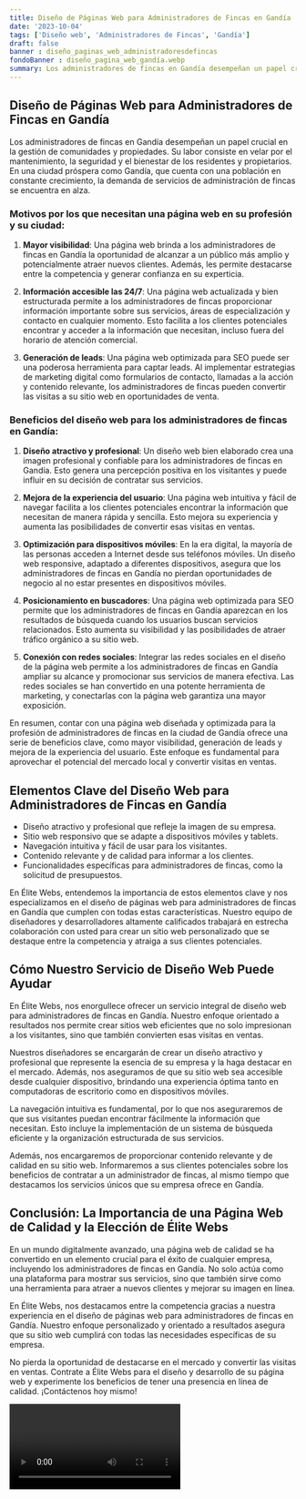 ```yaml
---
title: Diseño de Páginas Web para Administradores de Fincas en Gandía
date: '2023-10-04'
tags: ['Diseño web', 'Administradores de Fincas', 'Gandía']
draft: false
banner : diseño_paginas_web_administradoresdefincas
fondoBanner : diseño_pagina_web_gandía.webp
summary: Los administradores de fincas en Gandía desempeñan un papel crucial en la gestión de comunidades y propiedades. Su labor consiste en velar por el mantenimiento, la seguridad y el bienestar de los residentes y propietarios. En una ciudad próspera como Gandía, que cuenta con una población en constante crecimiento, la demanda de servicios de administración de fincas se encuentra en alza.
---
```


## **Diseño de Páginas Web para Administradores de Fincas en Gandía**

Los administradores de fincas en Gandía desempeñan un papel crucial en la gestión de comunidades y propiedades. Su labor consiste en velar por el mantenimiento, la seguridad y el bienestar de los residentes y propietarios. En una ciudad próspera como Gandía, que cuenta con una población en constante crecimiento, la demanda de servicios de administración de fincas se encuentra en alza.

### Motivos por los que necesitan una página web en su profesión y su ciudad:

1. **Mayor visibilidad**: Una página web brinda a los administradores de fincas en Gandía la oportunidad de alcanzar a un público más amplio y potencialmente atraer nuevos clientes. Además, les permite destacarse entre la competencia y generar confianza en su experticia.

2. **Información accesible las 24/7**: Una página web actualizada y bien estructurada permite a los administradores de fincas proporcionar información importante sobre sus servicios, áreas de especialización y contacto en cualquier momento. Esto facilita a los clientes potenciales encontrar y acceder a la información que necesitan, incluso fuera del horario de atención comercial.

3. **Generación de leads**: Una página web optimizada para SEO puede ser una poderosa herramienta para captar leads. Al implementar estrategias de marketing digital como formularios de contacto, llamadas a la acción y contenido relevante, los administradores de fincas pueden convertir las visitas a su sitio web en oportunidades de venta.

### Beneficios del diseño web para los administradores de fincas en Gandía:

1. **Diseño atractivo y profesional**: Un diseño web bien elaborado crea una imagen profesional y confiable para los administradores de fincas en Gandía. Esto genera una percepción positiva en los visitantes y puede influir en su decisión de contratar sus servicios.

2. **Mejora de la experiencia del usuario**: Una página web intuitiva y fácil de navegar facilita a los clientes potenciales encontrar la información que necesitan de manera rápida y sencilla. Esto mejora su experiencia y aumenta las posibilidades de convertir esas visitas en ventas.

3. **Optimización para dispositivos móviles**: En la era digital, la mayoría de las personas acceden a Internet desde sus teléfonos móviles. Un diseño web responsive, adaptado a diferentes dispositivos, asegura que los administradores de fincas en Gandía no pierdan oportunidades de negocio al no estar presentes en dispositivos móviles.

4. **Posicionamiento en buscadores**: Una página web optimizada para SEO permite que los administradores de fincas en Gandía aparezcan en los resultados de búsqueda cuando los usuarios buscan servicios relacionados. Esto aumenta su visibilidad y las posibilidades de atraer tráfico orgánico a su sitio web.

5. **Conexión con redes sociales**: Integrar las redes sociales en el diseño de la página web permite a los administradores de fincas en Gandía ampliar su alcance y promocionar sus servicios de manera efectiva. Las redes sociales se han convertido en una potente herramienta de marketing, y conectarlas con la página web garantiza una mayor exposición.

En resumen, contar con una página web diseñada y optimizada para la profesión de administradores de fincas en la ciudad de Gandía ofrece una serie de beneficios clave, como mayor visibilidad, generación de leads y mejora de la experiencia del usuario. Este enfoque es fundamental para aprovechar el potencial del mercado local y convertir visitas en ventas.

<GifSeo />

<Cta />

## Elementos Clave del Diseño Web para Administradores de Fincas en Gandía

- Diseño atractivo y profesional que refleje la imagen de su empresa.
- Sitio web responsivo que se adapte a dispositivos móviles y tablets.
- Navegación intuitiva y fácil de usar para los visitantes.
- Contenido relevante y de calidad para informar a los clientes.
- Funcionalidades específicas para administradores de fincas, como la solicitud de presupuestos.

En Élite Webs, entendemos la importancia de estos elementos clave y nos especializamos en el diseño de páginas web para administradores de fincas en Gandía que cumplen con todas estas características. Nuestro equipo de diseñadores y desarrolladores altamente calificados trabajará en estrecha colaboración con usted para crear un sitio web personalizado que se destaque entre la competencia y atraiga a sus clientes potenciales.

## Cómo Nuestro Servicio de Diseño Web Puede Ayudar

En Élite Webs, nos enorgullece ofrecer un servicio integral de diseño web para administradores de fincas en Gandía. Nuestro enfoque orientado a resultados nos permite crear sitios web eficientes que no solo impresionan a los visitantes, sino que también convierten esas visitas en ventas.

Nuestros diseñadores se encargarán de crear un diseño atractivo y profesional que represente la esencia de su empresa y la haga destacar en el mercado. Además, nos aseguramos de que su sitio web sea accesible desde cualquier dispositivo, brindando una experiencia óptima tanto en computadoras de escritorio como en dispositivos móviles.

La navegación intuitiva es fundamental, por lo que nos aseguraremos de que sus visitantes puedan encontrar fácilmente la información que necesitan. Esto incluye la implementación de un sistema de búsqueda eficiente y la organización estructurada de sus servicios.

Además, nos encargaremos de proporcionar contenido relevante y de calidad en su sitio web. Informaremos a sus clientes potenciales sobre los beneficios de contratar a un administrador de fincas, al mismo tiempo que destacamos los servicios únicos que su empresa ofrece en Gandía.

## Conclusión: La Importancia de una Página Web de Calidad y la Elección de Élite Webs

En un mundo digitalmente avanzado, una página web de calidad se ha convertido en un elemento crucial para el éxito de cualquier empresa, incluyendo los administradores de fincas en Gandía. No solo actúa como una plataforma para mostrar sus servicios, sino que también sirve como una herramienta para atraer a nuevos clientes y mejorar su imagen en línea.

En Élite Webs, nos destacamos entre la competencia gracias a nuestra experiencia en el diseño de páginas web para administradores de fincas en Gandía. Nuestro enfoque personalizado y orientado a resultados asegura que su sitio web cumplirá con todas las necesidades específicas de su empresa.

No pierda la oportunidad de destacarse en el mercado y convertir las visitas en ventas. Contrate a Élite Webs para el diseño y desarrollo de su página web y experimente los beneficios de tener una presencia en línea de calidad. ¡Contáctenos hoy mismo!

<Video />

<CtaBot job='Administradores de Fincas' city='Gandía'/>

<Gmaps query='Gandía+españa+maps' />